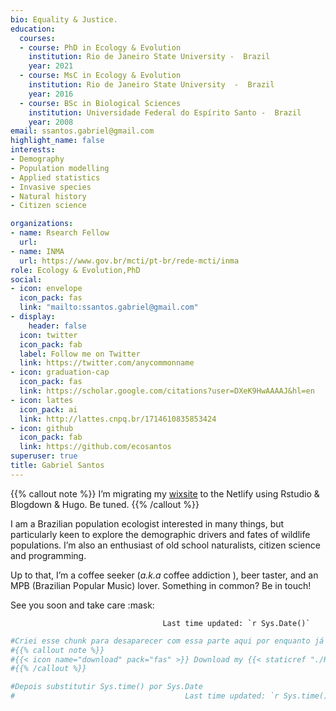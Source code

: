 ```yaml
---
bio: Equality & Justice.
education:
  courses:
  - course: PhD in Ecology & Evolution
    institution: Rio de Janeiro State University -  Brazil
    year: 2021
  - course: MsC in Ecology & Evolution
    institution: Rio de Janeiro State University  -  Brazil
    year: 2016
  - course: BSc in Biological Sciences
    institution: Universidade Federal do Espírito Santo -  Brazil
    year: 2008
email: ssantos.gabriel@gmail.com
highlight_name: false
interests:
- Demography
- Population modelling
- Applied statistics
- Invasive species
- Natural history
- Citizen science

organizations:
- name: Rsearch Fellow
  url: 
- name: INMA
  url: https://www.gov.br/mcti/pt-br/rede-mcti/inma
role: Ecology & Evolution,PhD
social:
- icon: envelope
  icon_pack: fas
  link: "mailto:ssantos.gabriel@gmail.com"
- display:
    header: false
  icon: twitter
  icon_pack: fab
  label: Follow me on Twitter
  link: https://twitter.com/anycommonname
- icon: graduation-cap
  icon_pack: fas
  link: https://scholar.google.com/citations?user=DXeK9HwAAAAJ&hl=en
- icon: lattes
  icon_pack: ai
  link: http://lattes.cnpq.br/1714610835853424
- icon: github
  icon_pack: fab
  link: https://github.com/ecosantos
superuser: true
title: Gabriel Santos
---
```


{{% callout note %}}
I'm migrating my [wixsite](https://gabeco.wixsite.com/home) to the Netlify using Rstudio & Blogdown & Hugo. Be tuned. 
{{% /callout %}}

I am a Brazilian population ecologist interested in many things, but particularly keen to explore the demographic drivers and fates of wildlife populations. I'm also an enthusiast of old school naturalists, citizen science and programming. 

Up to that, I'm a coffee seeker (*a.k.a* coffee addiction <i class="fas fa-coffee"></i>), beer taster, and an MPB (Brazilian Popular Music) lover.  Something in common? Be in touch! 

See you soon and take care :mask:



                                      Last time updated: `r Sys.Date()`

```r
#Criei esse chunk para desaparecer com essa parte aqui por enquanto já que isso não funciona no formato .Rmd mas quero continuar usando essa ideia para deixar meu currículo disponív
#{{% callout note %}}
#{{< icon name="download" pack="fas" >}} Download my {{< staticref "./Resume/Resume.pdf" "newtab" >}}resumé{{< /staticref >}}.
#{{% /callout %}}
```


```r

#Depois substitutir Sys.time() por Sys.Date
#                                      Last time updated: `r Sys.time()`
```

